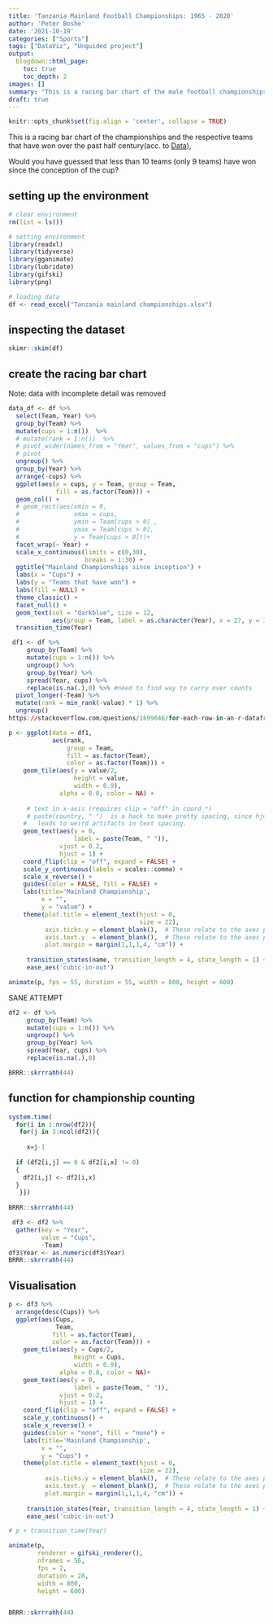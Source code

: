 ```yaml
---
title: 'Tanzania Mainland Football Championships: 1965 - 2020'
author: 'Peter Boshe'
date: '2021-10-19'
categories: ["Sports"]
tags: ["DataViz", "Unguided project"]
output:
  blogdown::html_page:
    toc: true
    toc_depth: 2
images: []
summary: "This is a racing bar chart of the male football championships and the respective teams that have won over the past half century"
draft: true
---
```

```r
knitr::opts_chunk$set(fig.align = 'center', collapse = TRUE)
```
This is a racing bar chart of the championships and the respective teams that have won over the past half century(acc. to [Data](http://www.rsssf.com/tablest/tanzchamp.html)),

Would you have guessed that less than 10 teams (only 9 teams) have won since the conception of the cup?


## setting up the environment
```r
# clear environment 
rm(list = ls())

# setting environment 
library(readxl)
library(tidyverse)
library(gganimate)
library(lubridate)
library(gifski)
library(png)

# loading data 
df <- read_excel("Tanzania mainland championships.xlsx")

```

## inspecting the dataset

```r
skimr::skim(df)
```
## create the racing bar chart


Note: data with incomplete detail was removed
```r
data_df <- df %>% 
  select(Team, Year) %>% 
  group_by(Team) %>% 
  mutate(cups = 1:n())  %>% 
  # mutate(rank = 1:n())  %>% 
  # pivot_wider(names_from = "Year", values_from = "cups") %>% 
  # pivot
  ungroup() %>% 
  group_by(Year) %>% 
  arrange(-cups) %>% 
  ggplot(aes(x = cups, y = Team, group = Team,
             fill = as.factor(Team))) +
  geom_col() +
  # geom_rect(aes(xmin = 0, 
  #               xmax = cups,
  #               ymin = Team[cups > 0] ,
  #               ymax = Team[cups > 0],
  #               y = Team[cups > 0]))+
  facet_wrap(~ Year) +
  scale_x_continuous(limits = c(0,30),
                     breaks = 1:30) +
  ggtitle("Mainland Championships since inception") +
  labs(x = "Cups") +
  labs(y = "Teams that have won") +
  labs(fill = NULL) +
  theme_classic() +
  facet_null() +
  geom_text(col = "darkblue", size = 12,
            aes(group = Team, label = as.character(Year), x = 27, y = 3 )) +
  transition_time(Year)

```

```r
 df1 <- df %>% 
     group_by(Team) %>% 
     mutate(cups = 1:n()) %>% 
     ungroup() %>% 
     group_by(Year) %>% 
     spread(Year, cups) %>% 
     replace(is.na(.),0) %>% #need to find way to carry over counts
  pivot_longer(-Team) %>% 
  mutate(rank = min_rank(-value) * 1) %>% 
  ungroup()
https://stackoverflow.com/questions/1699046/for-each-row-in-an-r-dataframe
```




```r
p <- ggplot(data = df1, 
            aes(rank, 
                group = Team, 
                fill = as.factor(Team), 
                color = as.factor(Team))) +
    geom_tile(aes(y = value/2, 
                  height = value, 
                  width = 0.9), 
              alpha = 0.8, color = NA) +
    
     # text in x-axis (requires clip = "off" in coord_*)
     # paste(country, " ")  is a hack to make pretty spacing, since hjust > 1 
    #   leads to weird artifacts in text spacing.
    geom_text(aes(y = 0, 
                  label = paste(Team, " ")), 
              vjust = 0.2, 
              hjust = 1) +
    coord_flip(clip = "off", expand = FALSE) +
    scale_y_continuous(labels = scales::comma) +
    scale_x_reverse() +
    guides(color = FALSE, fill = FALSE) +
    labs(title='Mainland Championship', 
         x = "", 
         y = "value") +
    theme(plot.title = element_text(hjust = 0, 
                                    size = 22),
          axis.ticks.y = element_blank(),  # These relate to the axes post-flip
          axis.text.y  = element_blank(),  # These relate to the axes post-flip
          plot.margin = margin(1,1,1,4, "cm")) +
  
     transition_states(name, transition_length = 4, state_length = 1) +
     ease_aes('cubic-in-out')

animate(p, fps = 55, duration = 55, width = 800, height = 600)

```


SANE ATTEMPT
```r
df2 <- df %>% 
     group_by(Team) %>% 
     mutate(cups = 1:n()) %>% 
     ungroup() %>% 
     group_by(Year) %>% 
     spread(Year, cups) %>% 
     replace(is.na(.),0)

BRRR::skrrrahh(44)

```


## function for championship counting

```r
system.time(
  for(i in 1:nrow(df2)){ 
   for(j in 3:ncol(df2)){
  
     x=j-1
     
  if (df2[i,j] == 0 & df2[i,x] != 0)
  {
    df2[i,j] <- df2[i,x]
  }
   }})
  
BRRR::skrrrahh(44)
```


```r
 df3 <- df2 %>% 
  gather(key = "Year", 
         value = "Cups", 
         -Team)
df3$Year <- as.numeric(df3$Year)
BRRR::skrrrahh(44)
```

## Visualisation 

```r



p <- df3 %>% 
  arrange(desc(Cups)) %>% 
  ggplot(aes(Cups,
             Team,
            fill = as.factor(Team), 
            color = as.factor(Team))) +
    geom_tile(aes(y = Cups/2, 
                  height = Cups, 
                  width = 0.9), 
              alpha = 0.8, color = NA)+
    geom_text(aes(y = 0, 
                  label = paste(Team, " ")), 
              vjust = 0.2, 
              hjust = 1) +
    coord_flip(clip = "off", expand = FALSE) +
    scale_y_continuous() +
    scale_x_reverse() +
    guides(color = "none", fill = "none") +
    labs(title='Mainland Championship', 
         x = "", 
         y = "Cups") +
    theme(plot.title = element_text(hjust = 0, 
                                    size = 22),
          axis.ticks.y = element_blank(),  # These relate to the axes post-flip
          axis.text.y  = element_blank(),  # These relate to the axes post-flip
          plot.margin = margin(1,1,1,4, "cm")) +
  
     transition_states(Year, transition_length = 4, state_length = 1) +
     ease_aes('cubic-in-out')

# p + transition_time(Year)

animate(p, 
        renderer = gifski_renderer(), 
        nframes = 56,
        fps = 2, 
        duration = 28,
        width = 800, 
        height = 600)


BRRR::skrrrahh(44)

```















